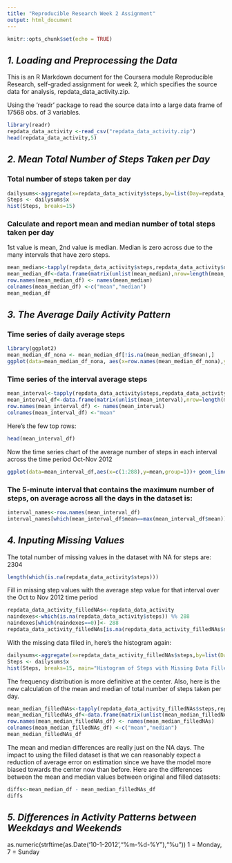 ---
title: "Reproducible Research Week 2 Assignment"
output: html_document
---

```{r setup, include=FALSE}
knitr::opts_chunk$set(echo = TRUE)
```

## ***1. Loading and Preprocessing the Data***

This is an R Markdown document for the Coursera module Reproducible Research, self-graded assignment for week 2, which specifies the source data for analysis, repdata_data_activity.zip.  

Using the 'readr' package to read the source data into a large data frame of 17568 obs. of 3 variables.

```{r }
library(readr)
repdata_data_activity <-read_csv("repdata_data_activity.zip")
head(repdata_data_activity,5)
```

## ***2. Mean Total Number of Steps Taken per Day***

### Total number of steps taken per day

```{r}
dailysums<-aggregate(x=repdata_data_activity$steps,by=list(Day=repdata_data_activity$date), simplify=TRUE, FUN=sum)
Steps <- dailysums$x
hist(Steps, breaks=15)
```

### Calculate and report mean and median number of total steps taken per day
1st value is mean, 2nd value is median.  Median is zero across due to the many intervals that have zero steps.

```{r}
mean_median<-tapply(repdata_data_activity$steps,repdata_data_activity$date,function(steps){c(mean(steps),median(steps))})
mean_median_df<-data.frame(matrix(unlist(mean_median),nrow=length(mean_median),byrow=T))
row.names(mean_median_df) <- names(mean_median)
colnames(mean_median_df) <-c("mean","median")
mean_median_df
```

## ***3. The Average Daily Activity Pattern***

### Time series of daily average steps
```{r}
library(ggplot2)
mean_median_df_nona <- mean_median_df[!is.na(mean_median_df$mean),]
ggplot(data=mean_median_df_nona, aes(x=row.names(mean_median_df_nona),y=mean,group=1)) + geom_line(color="gray",size=1) + geom_point() + scale_x_discrete(breaks=c('2012-10-02','2012-10-29','2012-11-29'), labels=c('2012-10-02'='10/2','2012-10-29'='10/29','2012-11-29'='11/29')) + labs(title="Number of Steps, Daily Average October - November 2012", x="dates", y="average") + theme(plot.title = element_text(hjust=.5))
```

### Time series of the interval average steps 
```{r}
mean_interval<-tapply(repdata_data_activity$steps,repdata_data_activity$interval,function(steps){mean(steps,na.rm=TRUE)})
mean_interval_df<-data.frame(matrix(unlist(mean_interval),nrow=length(mean_interval),byrow=T))
row.names(mean_interval_df) <- names(mean_interval)
colnames(mean_interval_df) <-"mean"
```
Here's the few top rows:
```{r}
head(mean_interval_df)
```
Now the time series chart of the average number of steps in each interval across the time period Oct-Nov 2012
```{r}
ggplot(data=mean_interval_df,aes(x=c(1:288),y=mean,group=1))+ geom_line(color="gray",size=1) + geom_point() + scale_x_discrete(breaks=NULL)+labs(title="Number of Steps, Interval Average October - November 2012",x="interval", y="average") + theme(plot.title=element_text(hjust=.5))
```

### The 5-minute interval that contains the maximum number of steps, on average across all the days in the dataset is:
```{r}
interval_names<-row.names(mean_interval_df)
interval_names[which(mean_interval_df$mean==max(mean_interval_df$mean))]
```
## ***4. Inputing Missing Values***

The total number of missing values in the dataset with NA for steps are: 2304
```{r}
length(which(is.na(repdata_data_activity$steps)))
```
Fill in missing step values with the average step value for that interval over the Oct to Nov 2012 time period

```{r}
repdata_data_activity_filledNAs<-repdata_data_activity
naindexes<-which(is.na(repdata_data_activity$steps)) %% 288
naindexes[which(naindexes==0)]<- 288
repdata_data_activity_filledNAs[is.na(repdata_data_activity_filledNAs$steps),1] <- mean_interval_df[naindexes,1]
```

With the missing data filled in, here's the histogram again:
```{r}
dailysums<-aggregate(x=repdata_data_activity_filledNAs$steps,by=list(Day=repdata_data_activity_filledNAs$date), simplify=TRUE, FUN=sum)
Steps <- dailysums$x
hist(Steps, breaks=15, main="Histogram of Steps with Missing Data Filled")
```

The frequency distribution is more definitive at the center. Also, here is the new calculation of the mean and median of total number of steps taken per day.

```{r}
mean_median_filledNAs<-tapply(repdata_data_activity_filledNAs$steps,repdata_data_activity_filledNAs$date,function(steps){c(mean(steps),median(steps))})
mean_median_filledNAs_df<-data.frame(matrix(unlist(mean_median_filledNAs),nrow=length(mean_median_filledNAs),byrow=T))
row.names(mean_median_filledNAs_df) <- names(mean_median_filledNAs)
colnames(mean_median_filledNAs_df) <-c("mean","median")
mean_median_filledNAs_df
```
The mean and median differences are really just on the NA days. The impact to using the filled dataset is that we can reasonably expect a reduction of average error on estimation since we have the model more biased towards the center now than before. Here are the differences between the mean and median values between original and filled datasets:
```{r}
diffs<-mean_median_df - mean_median_filledNAs_df
diffs
```
## ***5. Differences in Activity Patterns between Weekdays and Weekends***
as.numeric(strftime(as.Date('10-1-2012',"%m-%d-%Y"),"%u")) 1 = Monday, 7 = Sunday
